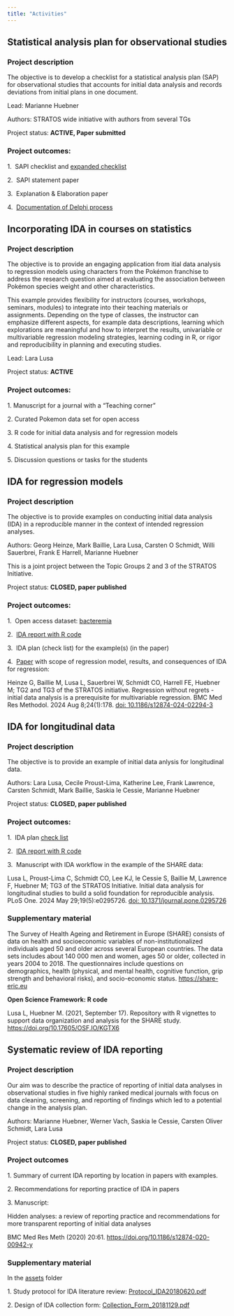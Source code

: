 ```yaml
---
title: "Activities"
---
```


## Statistical analysis plan for observational studies

### **Project description**

The objective is to develop a checklist for a statistical analysis plan (SAP) for observational studies that accounts for initial data analysis and records deviations from initial plans in one document. 

Lead: Marianne Huebner

Authors: STRATOS wide initiative with authors from several TGs

Project status: **ACTIVE, Paper submitted**

### **Project outcomes:**

1.\  SAPI checklist and [expanded checklist](assets/SAPI_checklist_final.docx)

2.\  SAPI statement paper

3.\  Explanation & Elaboration paper

4.\  [Documentation of Delphi process](https://doi.org/10.17605/OSF.IO/ZFJAH)



## Incorporating IDA in courses on statistics

### **Project description**

The objective is to provide an engaging application from itial data analysis to regression models using characters from the Pokémon franchise to address the research question aimed at evaluating the association between Pokémon species weight and other characteristics.

This example provides flexibility for instructors (courses, workshops, seminars, modules) to integrate into their teaching materials or assignments.  Depending on the type of classes, the instructor can emphasize different aspects, for example data descriptions, learning which explorations are meaningful and how to interpret the results, univariable or multivariable regression modeling strategies, learning coding in R, or rigor and reproducibility in planning and executing studies. 

Lead: Lara Lusa

Project status: **ACTIVE**

### **Project outcomes:**

1.\ Manuscript for a journal with a "Teaching corner"

2.\ Curated Pokemon data set for open access

3.\ R code for initial data analysis and for regression models

4.\ Statistical analysis plan for this example

5.\ Discussion questions or tasks for the students



## IDA for regression models

### **Project description**

The objective is to provide examples on conducting initial data analysis (IDA) in a reproducible manner in the context of intended regression analyses.

Authors: Georg Heinze, Mark Baillie, Lara Lusa, Carsten O Schmidt, Willi Sauerbrei, Frank E Harrell, Marianne Huebner

This is a joint project between the Topic Groups 2 and 3 of the STRATOS Initiative.

Project status: **CLOSED, paper published**

### **Project outcomes:**

1.\  Open access dataset: [bacteremia](https://zenodo.org/records/7554815)

2.\  [IDA report with R code](https://stratosida.github.io/regression-regrets/)

3.\  IDA plan (check list) for the example(s) (in the paper)

4.\  [Paper](https://bmcmedresmethodol.biomedcentral.com/articles/10.1186/s12874-024-02294-3)  with scope of regression model, results, and consequences of IDA for regression:

Heinze G, Baillie M, Lusa L, Sauerbrei W, Schmidt CO, Harrell FE, Huebner M; TG2 and TG3 of the STRATOS initiative. Regression without regrets -initial data analysis is a prerequisite for multivariable regression. BMC Med Res Methodol. 2024 Aug 8;24(1):178. [doi: 10.1186/s12874-024-02294-3](https://doi.org/10.1186/s12874-024-02294-3)


## IDA for longitudinal data

### **Project description**

The objective is to provide an example of initial data anlysis for longitudinal data.

Authors: Lara Lusa, Cecile Proust-Lima, Katherine Lee, Frank Lawrence, Carsten Schmidt, Mark Baillie, Saskia le Cessie, Marianne Huebner

Project status: **CLOSED, paper published**

### **Project outcomes:**

1.\  IDA plan [check list](assets/IDAchecklist_long.pdf)

2.\  [IDA report with R code](https://stratosida.github.io/longitudinal/)

3.\  Manuscript with IDA workflow in the example of the SHARE data:

Lusa L, Proust-Lima C, Schmidt CO, Lee KJ, le Cessie S, Baillie M, Lawrence F, Huebner M; TG3 of the STRATOS Initiative. Initial data analysis for longitudinal studies to build a solid foundation for reproducible analysis. PLoS One. 2024 May 29;19(5):e0295726. [doi: 10.1371/journal.pone.0295726](https://doi.org/10.1371/journal.pone.0295726)


### **Supplementary material**

The Survey of Health Ageing and Retirement in Europe (SHARE) consists of data on health and socioeconomic variables of non-institutionalized individuals aged 50 and older across several European countries. The data sets includes about 140 000 men and women, ages 50 or older, collected in years 2004 to 2018. The questionnaires include questions on demographics, health (physical, and mental health, cognitive function, grip strength and behavioral risks), and socio-economic status. <https://share-eric.eu>

**Open Science Framework: R code**

Lusa L, Huebner M. (2021, September 17). Repository with R vignettes to support data organization and analysis for the SHARE study. <https://doi.org/10.17605/OSF.IO/KGTX6>

## Systematic review of IDA reporting

### **Project description**

Our aim was to describe the practice of reporting of initial data analyses in observational studies in five highly ranked medical journals with focus on data cleaning, screening, and reporting of findings which led to a potential change in the analysis plan.

Authors: Marianne Huebner, Werner Vach, Saskia le Cessie, Carsten Oliver Schmidt, Lara Lusa

Project status: **CLOSED, paper published**

### **Project outcomes**

1\. Summary of current IDA reporting by location in papers with examples.

2\. Recommendations for reporting practice of IDA in papers

3\. Manuscript:

Hidden analyses: a review of reporting practice and recommendations for more transparent reporting of initial data analyses

BMC Med Res Meth (2020) 20:61. <https://doi.org/10.1186/s12874-020-00942-y>

### **Supplementary material**

In the [assets](https://github.com/stratosida/stratosida.github.io/tree/main/assets/) folder 

1\. Study protocol for IDA literature review: [Protocol_IDA20180620.pdf](assets/Protocol_IDA20180620.pdf)

2\. Design of IDA collection form: [Collection_Form_20181129.pdf](assets/Collection_Form_20181129.pdf)
